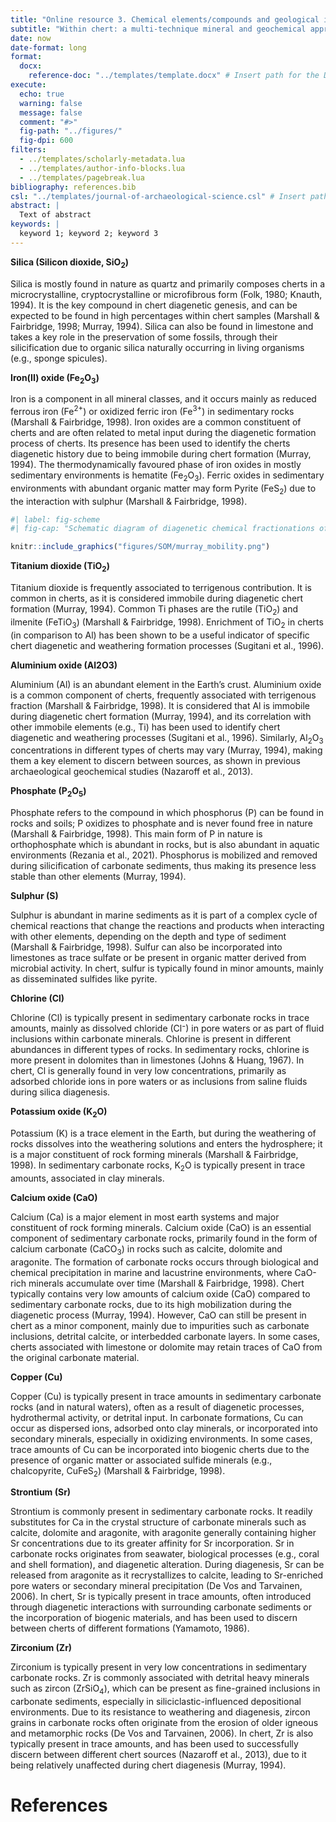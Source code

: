 ```yaml
---
title: "Online resource 3. Chemical elements/compounds and geological implications"
subtitle: "Within chert: a multi-technique mineral and geochemical approach to the study of chert of southwestern Iberia"
date: now
date-format: long
format: 
  docx:
    reference-doc: "../templates/template.docx" # Insert path for the DOCX file
execute:
  echo: true
  warning: false
  message: false
  comment: "#>"
  fig-path: "../figures/"
  fig-dpi: 600
filters:
  - ../templates/scholarly-metadata.lua
  - ../templates/author-info-blocks.lua
  - ../templates/pagebreak.lua
bibliography: references.bib
csl: "../templates/journal-of-archaeological-science.csl" # Insert path for the bib-style
abstract: |
  Text of abstract
keywords: |
  keyword 1; keyword 2; keyword 3
---
```


**Silica (Silicon dioxide, SiO~2~)**

Silica is mostly found in nature as quartz and primarily composes cherts in a microcrystalline, cryptocrystalline or microfibrous form (Folk, 1980; Knauth, 1994). It is the key compound in chert diagenetic genesis, and can be expected to be found in high percentages within chert samples (Marshall & Fairbridge, 1998; Murray, 1994). Silica can also be found in limestone and takes a key role in the preservation of some fossils, through their silicification due to organic silica naturally occurring in living organisms (e.g., sponge spicules).

**Iron(II) oxide (Fe~2~O~3~)**

Iron is a component in all mineral classes, and it occurs mainly as reduced ferrous iron (Fe^2+^) or oxidized ferric iron (Fe^3+^) in sedimentary rocks (Marshall & Fairbridge, 1998). Iron oxides are a common constituent of cherts and are often related to metal input during the diagenetic formation process of cherts. Its presence has been used to identify the cherts diagenetic history due to being immobile during chert formation (Murray, 1994). The thermodynamically favoured phase of iron oxides in mostly sedimentary environments is hematite (Fe~2~O~3~). Ferric oxides in sedimentary environments with abundant organic matter may form Pyrite (FeS~2~) due to the interaction with sulphur (Marshall & Fairbridge, 1998).

```r
#| label: fig-scheme
#| fig-cap: "Schematic diagram of diagenetic chemical fractionations of chemical elements potentially occurring during chert formation. Adapted from Murray (1994)."

knitr::include_graphics("figures/SOM/murray_mobility.png")

```

**Titanium dioxide (TiO~2~)**

Titanium dioxide is frequently associated to terrigenous contribution. It is common in cherts, as it is considered immobile during diagenetic chert formation (Murray, 1994). Common Ti phases are the rutile (TiO~2~) and ilmenite (FeTiO~3~) (Marshall & Fairbridge, 1998). Enrichment of TiO~2~ in cherts (in comparison to Al) has been shown to be a useful indicator of specific chert diagenetic and weathering formation processes (Sugitani et al., 1996).

**Aluminium oxide (Al2O3)**

Aluminium (Al) is an abundant element in the Earth’s crust. Aluminium oxide is a common component of cherts, frequently associated with terrigenous fraction (Marshall & Fairbridge, 1998). It is considered that Al is immobile during diagenetic chert formation (Murray, 1994), and its correlation with other immobile elements (e.g., Ti) has been used to identify chert diagenetic and weathering processes (Sugitani et al., 1996). Similarly, Al~2~O~3~ concentrations in different types of cherts may vary (Murray, 1994), making them a key element to discern between sources, as shown in previous archaeological geochemical studies (Nazaroff et al., 2013).

**Phosphate (P~2~O~5~)**

Phosphate refers to the compound in which phosphorus (P) can be found in rocks and soils; P oxidizes to phosphate and is never found free in nature (Marshall & Fairbridge, 1998). This main form of P in nature is orthophosphate which is abundant in rocks, but is also abundant in aquatic environments (Rezania et al., 2021). Phosphorus is mobilized and removed during silicification of carbonate sediments, thus making its presence less stable than other elements (Murray, 1994).

**Sulphur (S)**

Sulphur is abundant in marine sediments as it is part of a complex cycle of chemical reactions that change the reactions and products when interacting with other elements, depending on the depth and type of sediment (Marshall & Fairbridge, 1998). Sulfur can also be incorporated into limestones as trace sulfate or be present in organic matter derived from microbial activity. In chert, sulfur is typically found in minor amounts, mainly as disseminated sulfides like pyrite.

**Chlorine (Cl)**

Chlorine (Cl) is typically present in sedimentary carbonate rocks in trace amounts, mainly as dissolved chloride (Cl⁻) in pore waters or as part of fluid inclusions within carbonate minerals. Chlorine is present in different abundances in different types of rocks. In sedimentary rocks, chlorine is more present in dolomites than in limestones (Johns & Huang, 1967). In chert, Cl is generally found in very low concentrations, primarily as adsorbed chloride ions in pore waters or as inclusions from saline fluids during silica diagenesis.

**Potassium oxide (K~2~O)**

Potassium (K) is a trace element in the Earth, but during the weathering of rocks dissolves into the weathering solutions and enters the hydrosphere; it is a major constituent of rock forming minerals (Marshall & Fairbridge, 1998). In sedimentary carbonate rocks, K~2~O is typically present in trace amounts, associated in clay minerals.

**Calcium oxide (CaO)**

Calcium (Ca) is a major element in most earth systems and major constituent of rock forming minerals. Calcium oxide (CaO) is an essential component of sedimentary carbonate rocks, primarily found in the form of calcium carbonate (CaCO~3~) in rocks such as calcite, dolomite and aragonite. The formation of carbonate rocks occurs through biological and chemical precipitation in marine and lacustrine environments, where CaO-rich minerals accumulate over time (Marshall & Fairbridge, 1998). Chert typically contains very low amounts of calcium oxide (CaO) compared to sedimentary carbonate rocks, due to its high mobilization during the diagenetic process (Murray, 1994). However, CaO can still be present in chert as a minor component, mainly due to impurities such as carbonate inclusions, detrital calcite, or interbedded carbonate layers. In some cases, cherts associated with limestone or dolomite may retain traces of CaO from the original carbonate material.

**Copper (Cu)**

Copper (Cu) is typically present in trace amounts in sedimentary carbonate rocks (and in natural waters), often as a result of diagenetic processes, hydrothermal activity, or detrital input. In carbonate formations, Cu can occur as dispersed ions, adsorbed onto clay minerals, or incorporated into secondary minerals, especially in oxidizing environments. In some cases, trace amounts of Cu can be incorporated into biogenic cherts due to the presence of organic matter or associated sulfide minerals (e.g., chalcopyrite, CuFeS~2~) (Marshall & Fairbridge, 1998).

**Strontium (Sr)**

Strontium is commonly present in sedimentary carbonate rocks. It readily substitutes for Ca in the crystal structure of carbonate minerals such as calcite, dolomite and aragonite, with aragonite generally containing higher Sr concentrations due to its greater affinity for Sr incorporation. Sr in carbonate rocks originates from seawater, biological processes (e.g., coral and shell formation), and diagenetic alteration. During diagenesis, Sr can be released from aragonite as it recrystallizes to calcite, leading to Sr-enriched pore waters or secondary mineral precipitation (De Vos and Tarvainen, 2006). In chert, Sr is typically present in trace amounts, often introduced through diagenetic interactions with surrounding carbonate sediments or the incorporation of biogenic materials, and has been used to discern between cherts of different formations (Yamamoto, 1986).

**Zirconium (Zr)**

Zirconium is typically present in very low concentrations in sedimentary carbonate rocks. Zr is commonly associated with detrital heavy minerals such as zircon (ZrSiO~4~), which can be present as fine-grained inclusions in carbonate sediments, especially in siliciclastic-influenced depositional environments. Due to its resistance to weathering and diagenesis, zircon grains in carbonate rocks often originate from the erosion of older igneous and metamorphic rocks (De Vos and Tarvainen, 2006). In chert, Zr is also typically present in trace amounts, and has been used to successfully discern between different chert sources (Nazaroff et al., 2013), due to it being relatively unaffected during chert diagenesis (Murray, 1994).

\newpage

# References

<!-- The following line ensures the references appear here for the MS Word or HTML output files, rather than right at the end of the document (this will not work for PDF files):  -->

::: {#refs}
:::
